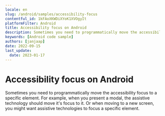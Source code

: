 ```yaml
---
locale: en
slug: /android/samples/accessibility-focus
contentful_id: 1kFAoXKWDiXYoK1XVOgyIt
platformFilter: Android
title: Accessibility focus on Android
description: Sometimes you need to programmatically move the accessibility focus to a specific element.
keywords: [Android code sample]
authors: [janjaap]
date: 2022-09-15
last_update:
  date: 2023-01-17
---
```


# Accessibility focus on Android

Sometimes you need to programmatically move the accessibility focus to a specific element. For example, when you present a modal, the assistive technology should move it's focus to it. Or when moving to a new screen, you might want assistive technologies to focus a specific element.

<CodeSample id="accessibility-focus" locale="en" platform="android"/>
